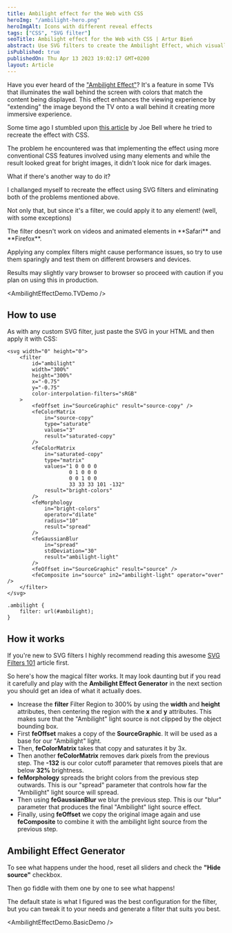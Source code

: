 ```yaml
---
title: Ambilight effect for the Web with CSS
heroImg: "/ambilight-hero.png"
heroImgAlt: Icons with different reveal effects
tags: ["CSS", "SVG filter"]
seoTitle: Ambilight effect for the Web with CSS | Artur Bień
abstract: Use SVG filters to create the Ambilight Effect, which visually extends an element by illuminating area behind it.
isPublished: true
publishedOn: Thu Apr 13 2023 19:02:17 GMT+0200
layout: Article
---
```


Have you ever heard of the ["Ambilight Effect"](https://www.youtube.com/watch?v=FZE5I-GcVVM)?
It's a feature in some TVs that illuminates the wall behind the screen with
colors that match the content being displayed.
This effect enhances the viewing experience by "extending" the image beyond the
TV onto a wall behind it creating more immersive experience.

Some time ago I stumbled upon [this article](https://joebell.co.uk/craft/bias-lighting)
by Joe Bell where he tried to recreate the effect with CSS.

The problem he encountered was that implementing the effect using more
conventional CSS features involved using many elements and while
the result looked great for bright images, it didn't look nice for dark images.

What if there's another way to do it?

I challanged myself to recreate the effect using SVG filters
and eliminating both of the problems mentioned above.

Not only that, but since it's a filter, we could apply it to any element! (well, with some exceptions)

<Warning>
The filter doesn't work on videos and animated elements in **Safari** and **Firefox**.

Applying any complex filters might cause performance issues, so
try to use them sparingly and test them on different browsers and devices.

Results may slightly vary browser to browser so proceed with caution if you plan on using
this in production.

</Warning>

<AmbilightEffectDemo.TVDemo />

## How to use

As with any custom SVG filter, just paste the SVG in your HTML and then
apply it with CSS:

```
<svg width="0" height="0">
    <filter
        id="ambilight"
        width="300%"
        height="300%"
        x="-0.75"
        y="-0.75"
        color-interpolation-filters="sRGB"
    >
        <feOffset in="SourceGraphic" result="source-copy" />
        <feColorMatrix
            in="source-copy"
            type="saturate"
            values="3"
            result="saturated-copy"
        />
        <feColorMatrix
            in="saturated-copy"
            type="matrix"
            values="1 0 0 0 0
                    0 1 0 0 0
                    0 0 1 0 0
                    33 33 33 101 -132"
            result="bright-colors"
        />
        <feMorphology
            in="bright-colors"
            operator="dilate"
            radius="10"
            result="spread"
        />
        <feGaussianBlur
            in="spread"
            stdDeviation="30"
            result="ambilight-light"
        />
        <feOffset in="SourceGraphic" result="source" />
        <feComposite in="source" in2="ambilight-light" operator="over" />
    </filter>
</svg>
```

```
.ambilight {
    filter: url(#ambilight);
}
```

## How it works

If you're new to SVG filters I highly recommend reading this awesome
[SVG Filters 101](https://tympanus.net/codrops/2019/01/15/svg-filters-101/)
article first.

So here's how the magical filter works.
It may look daunting but if you read it carefully
and play with the **Ambilight Effect Generator** in the next section you should
get an idea of what it actually does.

- Increase the **filter** Filter Region to 300% by using the
  **width** and **height** attributes, then centering the region with the **x** and **y** attributes.
  This makes sure that the "Ambilight" light source is not clipped by the
  object bounding box.
- First **feOffset** makes a copy of the **SourceGraphic**.
  It will be used as a base for our "Ambilight" light.
- Then, **feColorMatrix** takes that copy and saturates it by 3x.
- Then another **feColorMatrix** removes dark pixels from the previous step.
  The **-132** is our color cutoff parameter that removes pixels that
  are below **32%** brightness.
- **feMorphology** spreads the bright colors from the previous step outwards.
  This is our "spread" parameter that controls how far the "Ambilight" light
  source will spread.
- Then using **feGaussianBlur** we blur the previous step. This is our "blur" parameter
  that produces the final "Ambilight" light source effect.
- Finally, using **feOffset** we copy the original image again and use **feComposite** to
  combine it with the ambilight light source from the previous step.

## Ambilight Effect Generator

To see what happens under the hood, reset all sliders and check the
**"Hide source"** checkbox.

Then go fiddle with them one by one to see what happens!

The default state is what I figured was the best configuration for the filter,
but you can tweak it to your needs and generate a filter that suits you best.

<AmbilightEffectDemo.BasicDemo />
